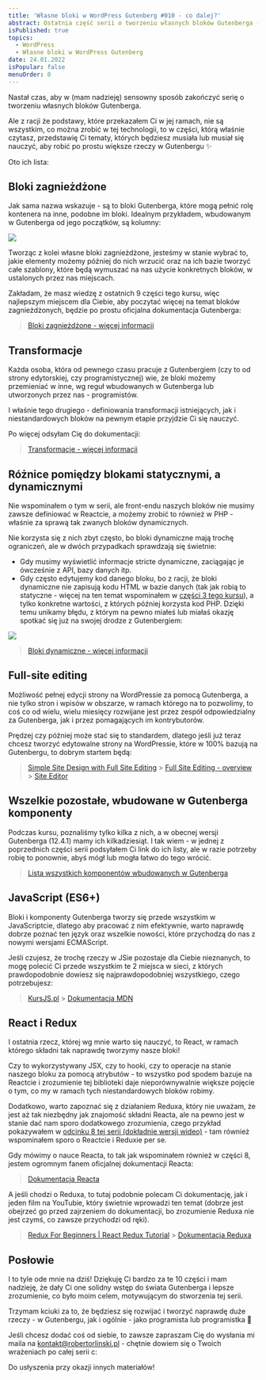```yaml
---
title: 'Własne bloki w WordPress Gutenberg #010 - co dalej?'
abstract: Ostatnia część serii o tworzeniu własnych bloków Gutenberga - pokazuję w niej, co możesz przyswoić w dalszej kolejności, aby się rozwijać!
isPublished: true
topics:
  - WordPress
  - Własne bloki w WordPress Gutenberg
date: 24.01.2022
isPopular: false
menuOrder: 0
---
```


Nastał czas, aby w (mam nadzieję) sensowny sposób zakończyć serię o tworzeniu własnych bloków Gutenberga.

Ale z racji że podstawy, które przekazałem Ci w jej ramach, nie są wszystkim, co można zrobić w tej technologii, to w części, którą właśnie czytasz, przedstawię Ci tematy, których będziesz musiała lub musiał się nauczyć, aby robić po prostu większe rzeczy w Gutenbergu ✨

Oto ich lista:

## Bloki zagnieżdżone

Jak sama nazwa wskazuje - są to bloki Gutenberga, które mogą pełnić rolę kontenera na inne, podobne im bloki. Idealnym przykładem, wbudowanym w Gutenberga od jego początków, są kolumny:

![](./kolumny.jpg)

Tworząc z kolei własne bloki zagnieżdżone, jesteśmy w stanie wybrać to, jakie elementy możemy później do nich wrzucić oraz na ich bazie tworzyć całe szablony, które będą wymuszać na nas użycie konkretnych bloków, w ustalonych przez nas miejscach.

Zakładam, że masz wiedzę z ostatnich 9 części tego kursu, więc najlepszym miejscem dla Ciebie, aby poczytać więcej na temat bloków zagnieżdżonych, będzie po prostu oficjalna dokumentacja Gutenberga:

> [Bloki zagnieżdżone - więcej informacji](https://developer.wordpress.org/block-editor/how-to-guides/block-tutorial/nested-blocks-inner-blocks/)

## Transformacje

Każda osoba, która od pewnego czasu pracuje z Gutenbergiem (czy to od strony edytorskiej, czy programistycznej) wie, że bloki możemy przemieniać w inne, wg reguł wbudowanych w Gutenberga lub utworzonych przez nas - programistów.

I właśnie tego drugiego - definiowania transformacji istniejących, jak i niestandardowych bloków na pewnym etapie przyjdzie Ci się nauczyć.

Po więcej odsyłam Cię do dokumentacji:

> [Transformacje - więcej informacji](https://developer.wordpress.org/block-editor/reference-guides/block-api/block-transforms/)

## Różnice pomiędzy blokami statycznymi, a dynamicznymi

Nie wspominałem o tym w serii, ale front-endu naszych bloków nie musimy zawsze definiować w Reactcie, a możemy zrobić to również w PHP - właśnie za sprawą tak zwanych bloków dynamicznych.

Nie korzysta się z nich zbyt często, bo bloki dynamiczne mają trochę ograniczeń, ale w dwóch przypadkach sprawdzają się świetnie:

- Gdy musimy wyświetlić informacje stricte dynamiczne, zaciągając je ówcześnie z API, bazy danych itp.
- Gdy często edytujemy kod danego bloku, bo z racji, że bloki dynamiczne nie zapisują kodu HTML w bazie danych (tak jak robią to statyczne - więcej na ten temat wspominałem w [części 3 tego kursu](/wordpress-gutenberg-003)), a tylko konkretne wartości, z których później korzysta kod PHP. Dzięki temu unikamy błędu, z którym na pewno miałeś lub miałaś okazję spotkać się już na swojej drodze z Gutenbergiem:

![](./blad.jpg)

> [Bloki dynamiczne - więcej informacji](https://developer.wordpress.org/block-editor/how-to-guides/block-tutorial/creating-dynamic-blocks/)

## Full-site editing

Możliwość pełnej edycji strony na WordPressie za pomocą Gutenberga, a nie tylko stron i wpisów w obszarze, w ramach którego na to pozwolimy, to coś co od wielu, wielu miesięcy rozwijane jest przez zespół odpowiedzialny za Gutenberga, jak i przez pomagających im kontrybutorów.

Prędzej czy później może stać się to standardem, dlatego jeśli już teraz chcesz tworzyć edytowalne strony na WordPressie, które w 100% bazują na Gutenbergu, to dobrym startem będą:

> [Simple Site Design with Full Site Editing](https://learn.wordpress.org/course/simple-site-design-with-full-site-editing/) > [Full Site Editing - overview](https://developer.wordpress.org/block-editor/getting-started/full-site-editing/) > [Site Editor](https://wordpress.org/support/article/site-editor/)

## Wszelkie pozostałe, wbudowane w Gutenberga komponenty

Podczas kursu, poznaliśmy tylko kilka z nich, a w obecnej wersji Gutenberga (12.4.1) mamy ich kilkadziesiąt. I tak wiem - w jednej z poprzednich części serii podsyłałem Ci link do ich listy, ale w razie potrzeby robię to ponownie, abyś mógł lub mogła łatwo do tego wrócić.

> [Lista wszystkich komponentów wbudowanych w Gutenberga](https://github.com/WordPress/gutenberg/tree/trunk/packages/components/src)

## JavaScript (ES6+)

Bloki i komponenty Gutenberga tworzy się przede wszystkim w JavaScriptcie, dlatego aby pracować z nim efektywnie, warto naprawdę dobrze poznać ten język oraz wszelkie nowości, które przychodzą do nas z nowymi wersjami ECMAScript.

Jeśli czujesz, że trochę rzeczy w JSie pozostaje dla Ciebie nieznanych, to mogę polecić Ci przede wszystkim te 2 miejsca w sieci, z których prawdopodobnie dowiesz się najprawdopodobniej wszystkiego, czego potrzebujesz:

> [KursJS.pl](http://kursjs.pl/) > [Dokumentacja MDN](https://developer.mozilla.org/en-US/docs/Web/javascript)

## React i Redux

I ostatnia rzecz, której wg mnie warto się nauczyć, to React, w ramach którego składni tak naprawdę tworzymy nasze bloki!

Czy to wykorzystywany JSX, czy to hooki, czy to operacje na stanie naszego bloku za pomocą atrybutów - to wszystko pod spodem bazuje na Reactcie i zrozumienie tej biblioteki daje nieporównywalnie większe pojęcie o tym, co my w ramach tych niestandardowych bloków robimy.

Dodatkowo, warto zapoznać się z działaniem Reduxa, który nie uważam, że jest aż tak niezbędny jak znajomość składni Reacta, ale na pewno jest w stanie dać nam sporo dodatkowego zrozumienia, czego przykład pokazywałem w [odcinku 8 tej serii (dokładnie wersji wideo)](https://www.youtube.com/watch?v=a6CtXekVir8) - tam również wspominałem sporo o Reactcie i Reduxie per se.

Gdy mówimy o nauce Reacta, to tak jak wspominałem również w części 8, jestem ogromnym fanem oficjalnej dokumentacji Reacta:

> [Dokumentacja Reacta](https://reactjs.org/docs/getting-started.html)

A jeśli chodzi o Reduxa, to tutaj podobnie polecam Ci dokumentację, jak i jeden film na YouTubie, który świetnie wprowadzi ten temat (dobrze jest obejrzeć go przed zajrzeniem do dokumentacji, bo zrozumienie Reduxa nie jest czymś, co zawsze przychodzi od ręki).

> [Redux For Beginners | React Redux Tutorial](https://www.youtube.com/watch?v=CVpUuw9XSjY) > [Dokumentacja Reduxa](https://redux.js.org/introduction/getting-started)

## Posłowie

I to tyle ode mnie na dziś! Dziękuję Ci bardzo za te 10 części i mam nadzieję, że dały Ci one solidny wstęp do świata Gutenberga i lepsze zrozumienie, co było moim celem, motywującym do stworzenia tej serii.

Trzymam kciuki za to, że będziesz się rozwijać i tworzyć naprawdę duże rzeczy - w Gutenbergu, jak i ogólnie - jako programista lub programistka 🚀

Jeśli chcesz dodać coś od siebie, to zawsze zapraszam Cię do wysłania mi maila na [kontakt@robertorlinski.pl](mailto:kontakt@robertorlinski.pl) - chętnie dowiem się o Twoich wrażeniach po całej serii c:

Do usłyszenia przy okazji innych materiałów!
